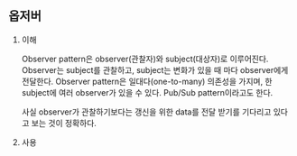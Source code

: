 ## 옵저버

1. 이해

   Observer pattern은 observer(관찰자)와 subject(대상자)로 이루어진다. Observer는 subject를 관찰하고, subject는 변화가 있을 때 마다 observer에게 전달한다. Observer pattern은 일대다(one-to-many) 의존성을 가지며, 한 subject에 여러 observer가 있을 수 있다. Pub/Sub pattern이라고도 한다.

   사실 observer가 관찰하기보다는 갱신을 위한 data를 전달 받기를 기다리고 있다고 보는 것이 정확하다.

2. 사용
